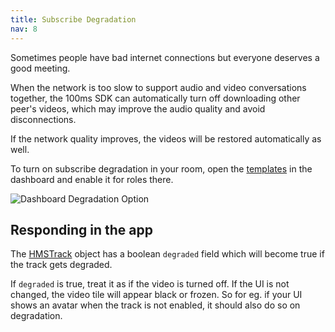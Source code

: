```yaml
---
title: Subscribe Degradation
nav: 8
---
```


Sometimes people have bad internet connections but everyone deserves a good meeting.

When the network is too slow to support audio and video conversations together, the 100ms SDK can automatically turn off downloading other peer's videos, which may improve the audio quality and avoid disconnections.

If the network quality improves, the videos will be restored automatically as well.

To turn on subscribe degradation in your room, open the [templates](https://dashboard.100ms.live/templates) in the dashboard and enable it for roles there.

![Dashboard Degradation Option](/guides/degradation.png)


## Responding in the app

The [HMSTrack](/api-reference/javascript/v2/interfaces/HMSTrack#degraded) object has a boolean `degraded` field which will
become true if the track gets degraded.

If `degraded` is true, treat it as if the video is turned off. If the UI is not changed, the video tile will appear black or frozen.
So for eg. if your UI shows an avatar when the track is not enabled, it should also do so on degradation.

